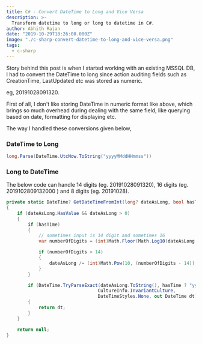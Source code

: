 ```yaml
---
title: C# - Convert DateTime to Long and Vice Versa
description: >-
  Transform datetime to long or long to datetime in C#.
author: Abhith Rajan
date: "2019-10-29T18:26:00.000Z"
image: "./c-sharp-convert-datetime-to-long-and-vice-versa.png"
tags:
  - c-sharp
---
```


Story behind this post is when I started working with an existing MSSQL DB, I had to convert the DateTime to long since action auditing fields such as CreationTime, LastUpdated etc was stored as numeric.

eg, 20191028091320.

First of all, I don't like storing DateTime in numeric format like above, which brings so much overhead during dealing with the same field, like querying based on date, formatting for displaying etc.

The way I handled these conversions given below,

### DateTime to Long

```cs
long.Parse(DateTime.UtcNow.ToString("yyyyMMddHHmmss"))
```

### Long to DateTime

The below code can handle 14 digits (eg. 20191028091320), 16 digits (eg. 2019102809132000 ) and 8 digits (eg. 20191028).

```cs
private static DateTime? GetDateTimeFromInt(long? dateAsLong, bool hasTime = true)
{
    if (dateAsLong.HasValue && dateAsLong > 0)
    {
        if (hasTime)
        {
            // sometimes input is 14 digit and sometimes 16
            var numberOfDigits = (int)Math.Floor(Math.Log10(dateAsLong.Value) + 1);

            if (numberOfDigits > 14)
            {
                dateAsLong /= (int)Math.Pow(10, (numberOfDigits - 14));
            }
        }

        if (DateTime.TryParseExact(dateAsLong.ToString(), hasTime ? "yyyyMMddHHmmss" : "yyyyMMdd",
                                  CultureInfo.InvariantCulture,
                                  DateTimeStyles.None, out DateTime dt))
        {
            return dt;
        }
    }

    return null;
}
```
